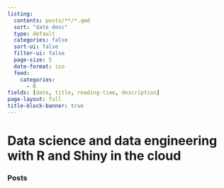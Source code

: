 ```yaml
---
listing:
  contents: posts/**/*.qmd
  sort: "date desc"
  type: default
  categories: false
  sort-ui: false
  filter-ui: false
  page-size: 5
  date-format: iso
  feed: 
    categories: 
      - R
fields: [date, title, reading-time, description]
page-layout: full
title-block-banner: true
---
```


# Data science and data engineering with R and Shiny in the cloud

### Posts  

  
